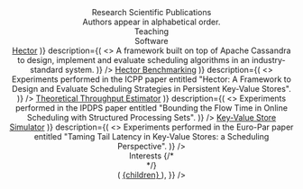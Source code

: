 



<Head>
	<title>Anthony Dugois — PhD Candidate in Computer Science</title>
	<meta name="description" content="Anthony Dugois' personal page." />
</Head>

<div className="relative px-12 py-10 sm:px-24 sm:py-20">
	<header className="mb-20 lg:w-72 lg:fixed">
		<Header
			title="Anthony Dugois"
			subtitle="PhD in Computer Science"
			hint={false}
		/>
	</header>
	<main className="lg:pl-72">
		<Section>
			<Container>
				<SectionContent>
					<LeadContent />
				</SectionContent>
			</Container>
		</Section>
		<Section className="mt-24">
			<Container>
				<SectionTitle2 className="mb-4">Research</SectionTitle2>
				<SectionContent>
					<ResearchContent />
				</SectionContent>
				<SectionTitle3 className="mt-12">Scientific Publications</SectionTitle3>
				<div className="mt-1 mb-6 text-lg text-zinc-700">
					Authors appear in alphabetical order.
				</div>
				<References />
			</Container>
		</Section>
		<Section className="mt-24">
			<Container>
				<SectionTitle2 className="mb-4">Teaching</SectionTitle2>
				<SectionContent>
					<TeachingContent />
				</SectionContent>
				<div className="mt-8 overflow-auto">
					<Teaching />
				</div>
			</Container>
		</Section>
		<Section className="mt-24">
			<Container>
				<SectionTitle2 className="mb-4">Software</SectionTitle2>
				<SectionContent>
					<SoftwareContent />
				</SectionContent>
				<div className="mt-8">
					<Softwares>
						<Software
							label={(
								<>
									<a href="https://github.com/anthonydugois/apache-cassandra-se">Hector</a>
								</>
							)}
							description={(
								<>
									A framework built on top of Apache Cassandra to design, implement and evaluate scheduling algorithms in an industry-standard system.
								</>
							)}
						/>
						<Software
							label={(
								<>
									<a href="https://github.com/anthonydugois/hector-benchmarking">Hector Benchmarking</a>
								</>
							)}
							description={(
								<>
									Experiments performed in the ICPP paper entitled "Hector: A Framework to Design and Evaluate Scheduling Strategies in Persistent Key-Value Stores".
								</>
							)}
						/>
						<Software
							label={(
								<>
									<a href="https://doi.org/10.6084/m9.figshare.19123139.v1">Theoretical Throughput Estimator</a>
								</>
							)}
							description={(
								<>
									Experiments performed in the IPDPS paper entitled "Bounding the Flow Time in Online Scheduling with Structured Processing Sets".
								</>
							)}
						/>
						<Software
							label={(
								<>
									<a href="https://doi.org/10.6084/m9.figshare.21750605.v1">Key-Value Store Simulator</a>
								</>
							)}
							description={(
								<>
									Experiments performed in the Euro-Par paper entitled "Taming Tail Latency in Key-Value Stores: a Scheduling Perspective".
								</>
							)}
						/>
					</Softwares>
				</div>
			</Container>
		</Section>
		<Section className="mt-24">
			<Container>
				<SectionTitle2 className="mb-4">Interests</SectionTitle2>
				<SectionContent>
					<InterestsContent />
				</SectionContent>
				{/* <div className="py-6">
					<Strava label="See my last runs" />
				</div> */}
			</Container>
		</Section>
	</main>
	<footer className="lg:pl-72 mt-24">
		<Container>
			<div className="text-base text-zinc-500">
				<FootContent
					components={{
						a: ({ children, href }) => (
							<a href={href} className="underline underline-offset-2">
								{children}
							</a>
						),
					}}
				/>
			</div>
		</Container>
	</footer>
</div>
